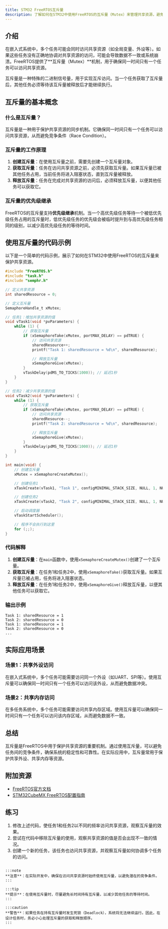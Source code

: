 ```yaml
---
title: STM32 FreeRTOS互斥量
description: 了解如何在STM32中使用FreeRTOS的互斥量（Mutex）来管理共享资源，避免任务间的竞争条件。
---
```


## 介绍

在嵌入式系统中，多个任务可能会同时访问共享资源（如全局变量、外设等）。如果这些任务没有正确地协调对共享资源的访问，可能会导致数据不一致或系统崩溃。FreeRTOS提供了**互斥量（Mutex）**机制，用于确保同一时间只有一个任务可以访问共享资源。

互斥量是一种特殊的二进制信号量，用于实现互斥访问。当一个任务获取了互斥量后，其他任务必须等待该互斥量被释放后才能继续执行。

## 互斥量的基本概念

### 什么是互斥量？

互斥量是一种用于保护共享资源的同步机制。它确保同一时间只有一个任务可以访问共享资源，从而避免竞争条件（Race Condition）。

### 互斥量的工作原理

1. **创建互斥量**：在使用互斥量之前，需要先创建一个互斥量对象。
2. **获取互斥量**：任务在访问共享资源之前，必须先获取互斥量。如果互斥量已被其他任务占用，当前任务将进入阻塞状态，直到互斥量被释放。
3. **释放互斥量**：任务在完成对共享资源的访问后，必须释放互斥量，以便其他任务可以获取它。

### 互斥量的优先级继承

FreeRTOS的互斥量支持**优先级继承**机制。当一个高优先级任务等待一个被低优先级任务占用的互斥量时，低优先级任务的优先级会被临时提升到与高优先级任务相同的级别，以减少高优先级任务的等待时间。

## 使用互斥量的代码示例

以下是一个简单的代码示例，展示了如何在STM32中使用FreeRTOS的互斥量来保护共享资源。

```c
#include "FreeRTOS.h"
#include "task.h"
#include "semphr.h"

// 定义共享资源
int sharedResource = 0;

// 定义互斥量
SemaphoreHandle_t xMutex;

// 任务1：增加共享资源的值
void vTask1(void *pvParameters) {
    while (1) {
        // 获取互斥量
        if (xSemaphoreTake(xMutex, portMAX_DELAY) == pdTRUE) {
            // 访问共享资源
            sharedResource++;
            printf("Task 1: sharedResource = %d\n", sharedResource);

            // 释放互斥量
            xSemaphoreGive(xMutex);
        }
        vTaskDelay(pdMS_TO_TICKS(1000)); // 延迟1秒
    }
}

// 任务2：减少共享资源的值
void vTask2(void *pvParameters) {
    while (1) {
        // 获取互斥量
        if (xSemaphoreTake(xMutex, portMAX_DELAY) == pdTRUE) {
            // 访问共享资源
            sharedResource--;
            printf("Task 2: sharedResource = %d\n", sharedResource);

            // 释放互斥量
            xSemaphoreGive(xMutex);
        }
        vTaskDelay(pdMS_TO_TICKS(1000)); // 延迟1秒
    }
}

int main(void) {
    // 创建互斥量
    xMutex = xSemaphoreCreateMutex();

    // 创建任务1
    xTaskCreate(vTask1, "Task 1", configMINIMAL_STACK_SIZE, NULL, 1, NULL);

    // 创建任务2
    xTaskCreate(vTask2, "Task 2", configMINIMAL_STACK_SIZE, NULL, 1, NULL);

    // 启动调度器
    vTaskStartScheduler();

    // 程序不会执行到这里
    for (;;);
}
```

### 代码解释

1. **创建互斥量**：在`main`函数中，使用`xSemaphoreCreateMutex()`创建了一个互斥量。
2. **获取互斥量**：在任务1和任务2中，使用`xSemaphoreTake()`获取互斥量。如果互斥量已被占用，任务将进入阻塞状态。
3. **释放互斥量**：在任务1和任务2中，使用`xSemaphoreGive()`释放互斥量，以便其他任务可以获取它。

### 输出示例

```
Task 1: sharedResource = 1
Task 2: sharedResource = 0
Task 1: sharedResource = 1
Task 2: sharedResource = 0
...
```

## 实际应用场景

### 场景1：共享外设访问

在嵌入式系统中，多个任务可能需要访问同一个外设（如UART、SPI等）。使用互斥量可以确保同一时间只有一个任务可以访问该外设，从而避免数据冲突。

### 场景2：共享内存访问

在多任务系统中，多个任务可能需要访问共享内存区域。使用互斥量可以确保同一时间只有一个任务可以访问该内存区域，从而避免数据不一致。

## 总结

互斥量是FreeRTOS中用于保护共享资源的重要机制。通过使用互斥量，可以避免任务间的竞争条件，确保系统的稳定性和可靠性。在实际应用中，互斥量常用于保护共享外设、共享内存等资源。

## 附加资源

- [FreeRTOS官方文档](https://www.freertos.org/)
- [STM32CubeMX FreeRTOS配置指南](https://www.st.com/resource/en/user_manual/dm00105262-stm32cubemx-for-stm32-configuration-and-initialization-c-code-generation-stmicroelectronics.pdf)

## 练习

1. 修改上述代码，使任务1和任务2以不同的频率访问共享资源，观察互斥量的效果。
2. 尝试在代码中移除互斥量的使用，观察共享资源的值是否会出现不一致的情况。
3. 创建一个新的任务，该任务也访问共享资源，并观察互斥量如何协调多个任务的访问。
```

:::note
**注意**：在实际开发中，确保在访问共享资源时始终使用互斥量，以避免潜在的竞争条件。
:::

:::tip
**提示**：在使用互斥量时，尽量避免长时间持有互斥量，以减少其他任务的等待时间。
:::

:::caution
**警告**：如果任务在持有互斥量时发生死锁（Deadlock），系统将无法继续运行。因此，在设计任务时，务必小心处理互斥量的获取和释放顺序。
:::